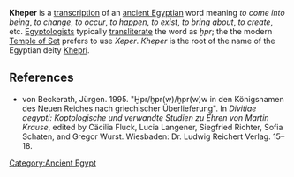 
{{hiero|Kheper|<hiero>xpr:r</hiero>|align=right|era=egypt}}

'''Kheper''' is a [[Transcription (linguistics)|transcription]] of an [[Egyptian language|ancient Egyptian]] word meaning ''to come into being'', ''to change'', ''to occur'', ''to happen'', ''to exist'', ''to bring about'', ''to create'', etc. [[Egyptologist]]s typically [[Transliteration of ancient Egyptian|transliterate]] the word as ''&#7723;pr''; the the modern [[Temple of Set]] prefers to use ''Xeper''. ''Kheper'' is the root of the name of the Egyptian deity [[Khepri]].

== References ==
*von Beckerath, J&uuml;rgen. 1995. "&#7722;pr/&#7723;pr(w)/&#7723;pr(w)w in den K&ouml;nigsnamen des Neuen Reiches nach griechischer &Uuml;berlieferung". In ''Divitiae aegypti: Koptologische und verwandte Studien zu Ehren von Martin Krause'', edited by C&auml;cilia Fluck, Lucia Langener, Siegfried Richter, Sofia Schaten, and Gregor Wurst. Wiesbaden: Dr. Ludwig Reichert Verlag. 15&ndash;18.


{{egypt-stub}}
[[Category:Ancient Egypt]]